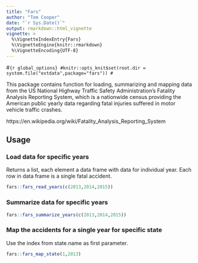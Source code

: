 ```yaml
---
title: "Fars"
author: "Tom Cooper"
date: "`r Sys.Date()`"
output: rmarkdown::html_vignette
vignette: >
  %\VignetteIndexEntry{Fars}
  %\VignetteEngine{knitr::rmarkdown}
  %\VignetteEncoding{UTF-8}
---
```

#```{r global_options}
#knitr::opts_knit$set(root.dir = system.file("extdata",package="fars"))
#```

This package contains function for loading, summarizing and mapping data from the US National Highway Traffic Safety Administration's Fatality Analysis Reporting System, which is a nationwide census providing the American public yearly data regarding fatal injuries suffered in motor vehicle traffic crashes. 

https://en.wikipedia.org/wiki/Fatality_Analysis_Reporting_System

## Usage 

### Load data for specific years

Returns a list, each element a data frame with data for individual year. 
Each row in data frame is a single fatal accident.
```r
fars::fars_read_years(c(2013,2014,2015))
```

### Summarize data for specific years

```r
fars::fars_summarize_years(c(2013,2014,2015))
```

### Map the accidents for a single year for specific state

Use the index from state.name as first parameter.
```r
fars::fars_map_state(1,2013)
```
